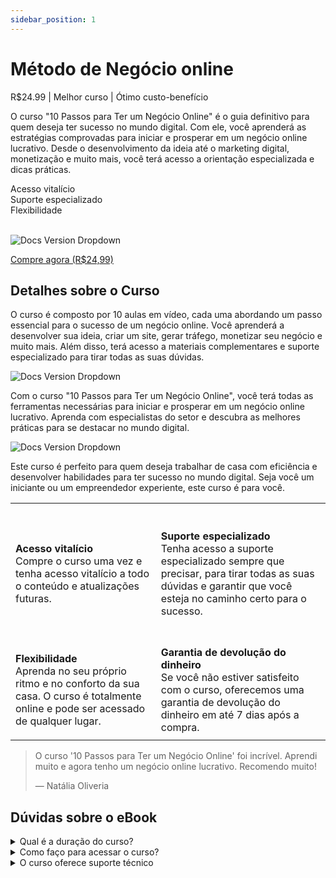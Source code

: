 ```yaml
---
sidebar_position: 1
---
```


# Método de Negócio online
R$24.99 <icon icon="fa-solid fa-star" size="lg" color="#ffbb00" /><icon icon="fa-solid fa-star" size="lg" color="#ffbb00" /><icon icon="fa-solid fa-star" size="lg" color="#ffbb00" /><icon icon="fa-solid fa-star" size="lg" color="#ffbb00" /><icon icon="fa-solid fa-star" size="lg" color="#ffbb00" />
  | Melhor curso | Ótimo custo-benefício

O curso "10 Passos para Ter um Negócio Online" é o guia definitivo para quem deseja ter sucesso no mundo digital. Com ele, você aprenderá as estratégias comprovadas para iniciar e prosperar em um negócio online lucrativo. Desde o desenvolvimento da ideia até o marketing digital, monetização e muito mais, você terá acesso a orientação especializada e dicas práticas.

<icon icon="fa-regulard fa-circle-check" size="lg" color="#00d652" /> Acesso vitalício <br/>
<icon icon="fa-regulard fa-circle-check" size="lg" color="#00d652" /> Suporte especializado <br/>
<icon icon="fa-regulard fa-circle-check" size="lg" color="#00d652" /> Flexibilidade <br/><br/>

![Docs Version Dropdown](./img/bannerNegocio.jpg#rounded)

[<Link className="button button--primary button--lg"> Compre agora (R$24,99)</Link>](htpps://www.google.com)

## Detalhes sobre o Curso

O curso é composto por 10 aulas em vídeo, cada uma abordando um passo essencial para o sucesso de um negócio online. Você aprenderá a desenvolver sua ideia, criar um site, gerar tráfego, monetizar seu negócio e muito mais. Além disso, terá acesso a materiais complementares e suporte especializado para tirar todas as suas dúvidas.



![Docs Version Dropdown](./img/bannerNegocio1.jpg#rounded)

Com o curso "10 Passos para Ter um Negócio Online", você terá todas as ferramentas necessárias para iniciar e prosperar em um negócio online lucrativo. Aprenda com especialistas do setor e descubra as melhores práticas para se destacar no mundo digital.

![Docs Version Dropdown](./img/bannerNegocio2.jpg#rounded)

Este curso é perfeito para quem deseja trabalhar de casa com eficiência e desenvolver habilidades para ter sucesso no mundo digital. Seja você um iniciante ou um empreendedor experiente, este curso é para você.<br/>


|   |  |
| ------------- | ------------- |
| <icon icon="fa-regulard fa-circle-check" size="2xl"/><br/><br/><b>Acesso vitalício</b><br/>Compre o curso uma vez e tenha acesso vitalício a todo o conteúdo e atualizações futuras. | <icon icon="fa-regulard fa-circle-arrow-up" size="2xl"/><br/><br/><b>Suporte especializado</b><br/>Tenha acesso a suporte especializado sempre que precisar, para tirar todas as suas dúvidas e garantir que você esteja no caminho certo para o sucesso. |
| <icon icon="fa-regulard fa-circle-play" size="2xl"/><br/><br/><b>Flexibilidade</b><br/>Aprenda no seu próprio ritmo e no conforto da sua casa. O curso é totalmente online e pode ser acessado de qualquer lugar. | <icon icon="fa-regulard fa-circle-plus" size="2xl"/><br/><br/><b>Garantia de devolução do dinheiro</b><br/>Se você não estiver satisfeito com o curso, oferecemos uma garantia de devolução do dinheiro em até 7 dias após a compra. |
|   |  |

> O curso '10 Passos para Ter um Negócio Online' foi incrível. Aprendi muito e agora tenho um negócio online lucrativo. Recomendo muito!
>
> — Natália Oliveria

## Dúvidas sobre o eBook

<details>
<summary>Qual é a duração do curso?</summary>
<div>O curso é autoinstrucional, ou seja, você pode completá-lo no seu próprio ritmo. A duração pode variar de acordo com o tempo que você dedica a ele.</div>
</details>
<details>
<summary>Como faço para acessar o curso?</summary>
<div>Após a compra, você receberá um e-mail com as instruções para acessar o curso.</div>
</details>
<details>
<summary>O curso oferece suporte técnico</summary>
<div>Sim. Nossa equipe de suporte ao cliente está disponível 24 horas por dia, 7 dias por semana, para responder a quaisquer perguntas que você possa ter. Você pode entrar em contato conosco por e-mail ou chat ao vivo em nosso site.</div>
</details>